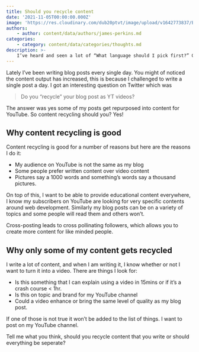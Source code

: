 ```yaml
---
title: Should you recycle content
date: '2021-11-05T00:00:00.000Z'
image: 'https://res.cloudinary.com/dub20ptvt/image/upload/v1642773837/Blog%20Posts/hsprudursxxud6xzkqlm.webp'
authors:
    - author: content/data/authors/james-perkins.md
categories:
    - category: content/data/categories/thoughts.md
description: >-
    I’ve heard and seen a lot of “What language should I pick first?” Questions in my time as a developer. It’s an interesting question that I seem to have the opposite response to most.
---
```


Lately I’ve been writing blog posts every single day. You might of noticed the content output has increased, this is because I challenged to write a single post a day. I got an interesting question on Twitter which was

> Do you “recycle” your blog post as YT videos?

The answer was yes some of my posts get repurposed into content for YouTube. So content recycling should you? Yes!

## Why content recycling is good

Content recycling is good for a number of reasons but here are the reasons I do it:

-   My audience on YouTube is not the same as my blog
-   Some people prefer written content over video content
-   Pictures say a 1000 words and something’s words say a thousand pictures.

On top of this, I want to be able to provide educational content everywhere, I know my subscribers on YouTube are looking for very specific contents around web development. Similarly my blog posts can be on a variety of topics and some people will read them and others won’t.

Cross-posting leads to cross pollinating followers, which allows you to create more content for like minded people.

## Why only some of my content gets recycled

I write a lot of content, and when I am writing it, I know whether or not I want to turn it into a video. There are things I look for:

-   Is this something that I can explain using a video in 15mins or if it’s a crash course < 1hr.
-   Is this on topic and brand for my YouTube channel
-   Could a video enhance or bring the same level of quality as my blog post.

If one of those is not true it won’t be added to the list of things. I want to post on my YouTube channel.

Tell me what you think, should you recycle content that you write or should everything be seperate?
